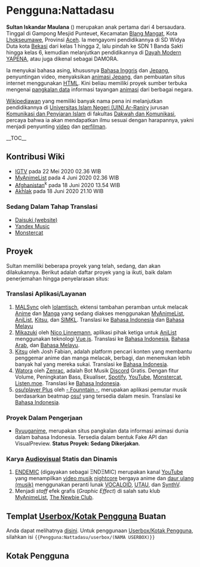 = Pengguna:Nattadasu =

{{inuseuntil|24 September 2020}}

{{Infobox pengguna
|status         = Otaku
|gambar         = Ao no Exorcist.jpg
|caption        = Gambar sampul [[manga]] ''[[Blue Exorcist]]'' volume pertama yang diterbitkan oleh [[Shueisha]], menampilkan karakter utama [[Rin Okumura]] dengan pedang dan api birunya

|nama           = Sultan Iskandar Maulana

<!-- DATA DIRI -->

|nama lahir     = Sultan Iskandar Maulana
|tanggal lahir  = [[4 Juni]] [[2001]]
|tempat lahir   = [[Jakarta]]
|laki/perempuan = Laki-Laki
|alias          = Natsu TADAMA, Sultan TADAMA, Alex TOMATSU, Nikolay Tolenka, Ryuusei NEKONE, Ryuusei RYUUZAKI
|ttd            = [[Pengguna:Nattadasu|nattadasu]] ([[Pembicaraan Pengguna:Nattadasu|bicara]])
|darah          = B
|orientasi      = Heteroseksual, [[Fujoshi|Fudanshi]]
|pekerjaan      = Pelajar/Mahasiswa
|hobi           = Menyaksikan [[Anime]], berselancar [[internet]], bermain [[osu!]]

<!-- CIRI FISIK -->

|ras            = [[Ras Melayu]]
|etnis          = [[Aceh]]
|tinggi         = {{height|m=1.61}}
|massa          = {{weight|kg=60}}
|rambut         = Hitam
|mata           = Hitam

<!-- KEDIAMAN -->

|zona           = Asia/Jakarta, [[UTC+7]]
|lokasi         = [[Lhokseumawe]], [[Aceh]]
|negara         = Indonesia

<!-- KELUARGA -->

|menikah        = Belum

<!-- PENDIDIKAN -->

|pendidikan     = SMA
|SD             = SDN 1 Banda Sakti, [[Lhokseumawe]]
|SMP            = MTs Swasta YAPENA, [[Lhokseumawe]]
|SMA            = MA Swasta YAPENA, [[Lhokseumawe]]
|Universitas    = [[Universitas Islam Negeri Ar-Raniry]]

<!-- PANDANGAN HIDUP -->

|agama          = [[Islam]]
|ideologi       = Pancasila

<!-- HUBUNGI -->

|situs          = https://natsutadama.weebly.com
|surel          = nattadasu@my.com
|telepon        = +6285155315151
|Facebook       = nattadasu
|Twitter        = nattadasu
|Instagram      = nattadasu
|GitHub         = nattadasu
|Discord        = nattadasu#3867
}}

'''Sultan Iskandar Maulana''' ({{lahirmati|[[Kota Jakarta|Jakarta]]|4|6|2001}}) merupakan anak pertama dari 4 bersaudara. Tinggal di Gampong Mesjid Punteuet, Kecamatan [[Blang Mangat, Lhokseumawe|Blang Mangat]], Kota [[Lhokseumawe]], Provinsi [[Aceh]]. Ia mengayomi pendidikannya di SD Widya Duta kota [[Bekasi]] dari kelas 1 hingga 2, lalu pindah ke SDN 1 Banda Sakti hingga kelas 6, kemudian melanjutkan pendidikannya di [[Dayah Modern YAPENA]], atau juga dikenal sebagai DAMORA. 

Ia menyukai bahasa asing, khususnya [[Bahasa Inggris]] dan [[Bahasa Jepang|Jepang]], penyuntingan video, menyaksikan [[Anime|animasi Jepang]], dan pembuatan situs internet menggunakan [[HTML]]. Kini beliau memiliki proyek sumber terbuka mengenai [[pangkalan data]] informasi tayangan [[animasi]] dari berbagai negara.

[[Wikipedia:Wikipediawan|Wikipediawan]] yang memiliki banyak nama pena ini melanjutkan pendidikannya di [[Universitas Islam Negeri Ar-Raniry|Universitas Islam Negeri (UIN) Ar-Raniry]] jurusan [http://kpi.uin.ar-raniry.ac.id/index.php/id Komunikasi dan Penyiaran Islam] di fakultas [http://fdk.uin.ar-raniry.ac.id/index.php/id Dakwah dan Komunikasi], percaya bahwa ia akan mendapatkan ilmu sesuai dengan harapannya, yakni menjadi penyunting [[video]] dan [[perfilman]].

__TOC__

== Kontribusi Wiki ==
* [[IGTV]] pada 22 Mei 2020 02.36 WIB
* [[MyAnimeList]] pada 4 Juni 2020 02.36 WIB
* [[Afghanistan]]<sup>k</sup> pada 18 Juni 2020 13.54 WIB
* [[Akhlak]] pada 18 Juni 2020 21.10 WIB

=== Sedang Dalam Tahap Translasi ===
* [[Daisuki (website)]]
* [[Yandex Music]]
* [[Monstercat]]

== Proyek ==
Sultan memiliki beberapa proyek yang telah, sedang, dan akan dilakukannya. Berikut adalah daftar proyek yang ia ikuti, baik dalam penerjemahan hingga penyelarasan situs:

=== Translasi Aplikasi/Layanan ===
# [https://malsync.moe MALSync] oleh [https://github.com/lolamtisch lolamtisch], ektensi tambahan peramban untuk melacak [[Anime]] dan [[Manga]] yang sedang diakses menggunakan [[MyAnimeList]], [[AniList]], [[Kitsu]], dan [[SIMKL]]. Translasi ke [[Bahasa Indonesia]] dan [[Bahasa Melayu]]
# [https://mikazuki.moe Mikazuki] oleh [https://github.com/NicoAiko Nico Linnemann], aplikasi pihak ketiga untuk [[AniList]] menggunakan teknologi [[Vue.js]]. Translasi ke [[Bahasa Indonesia]], [[Bahasa Arab]], dan [[Bahasa Melayu]].
# [https://kitsu.io Kitsu] oleh Josh Fabian, adalah platform pencari konten yang membantu penggemar anime dan manga melacak, berbagi, dan menemukan lebih banyak hal yang mereka sukai. Translasi ke [[Bahasa Indonesia]].
# [https://watora.xyz/ Watora] oleh [https://github.com/Zenrac Zenrac], adalah Bot Musik [[Discord]] Gratis. Dengan fitur Volume, Peningkatan Bass, Ekualiser, [[Spotify]], [[YouTube]], [[Monstercat]], [[Listen.moe]]. Translasi ke [[Bahasa Indonesia]].
# [https://osu.ppy.sh/community/forums/topics/660418 osu!player Plus] oleh [https://osu.ppy.sh/users/5105217 - Founntain -], merupakan aplikasi pemutar musik berdasarkan beatmap [[osu!]] yang tersedia dalam mesin. Translasi ke [[Bahasa Indonesia]].

=== Proyek Dalam Pengerjaan ===
* [[Pengguna:Nattadasu/Ryuuganime|Ryuuganime]], merupakan situs pangkalan data informasi animasi dunia dalam bahasa Indonesia. Tersedia dalam bentuk Fake API dan VisualPreview. '''Status Proyek: Sedang Dikerjakan'''.

=== Karya [[Audiovisual]] Statis dan Dinamis ===
# [[Pengguna:Nattadasu/Endemic|ENDEMIC]] (digayakan sebagai ΞNDΞMIC) merupakan kanal [[YouTube]] yang menampilkan [[video musik]] [[Nightcore|nightcore]] bergaya anime dan [[daur ulang (musik)]] menggunakan peranti lunak [[Vocaloid|VOCALOID]], [[Utau|UTAU]], dan [[SynthV]].
# Menjadi ''staff'' efek grafis (''Graphic Effect'') di salah satu klub [[MyAnimeList]], [https://myanimelist.net/clubs.php?cid=70668 The Newbie Club].

== Templat [[Wikipedia:Kotak Pengguna|Userbox/Kotak Pengguna]] Buatan ==
Anda dapat melihatnya [[Pengguna:Nattadasu/userbox/|disini]].
Untuk penggunaan [[Wikipedia:Kotak Pengguna|Userbox/Kotak Pengguna]], silahkan isi <code><nowiki>{{Pengguna:Nattadasu/userbox/(NAMA USERBOX)}}</nowiki></code>

== Kotak Pengguna ==
{{Pengguna anggota PW Animanga}}{{Pengguna monoteis}}{{pengguna muslim}}{{Pengguna percaya kiamat}}{{Pengguna percaya malaikat}}{{Pengguna percaya makhluk supranatural}}{{pengguna suka makanan halal}}{{Pengguna Nasionalis}}{{userbox|white|#addfad|[[Berkas:Flag-map-of-indonesia.png|50px]]|Pengguna ini mempunyai keinginan berkeliling '''[[Indonesia]]'''.}}
{{Pengguna laki-laki}}{{Pengguna ultah|[[4]] [[Juni]] [[2001]]|2001 |6 |4  }}{{Pengguna anak ke|1|4}}{{Pengguna heteroseksual}}{{Pengguna Gemini}}{{Pengguna bukan perokok}}{{Pengguna bergolongan darah|B}}{{Pengguna tidak memiliki binatang}}

{{User id-N}}{{User ace-4}}{{User en-4}}{{User ms-4}}{{user ar-3}}{{User ja-2}}{{User ru-1}}{{user tl-1}}{{Pengguna Abjad Fonetis Internasional}}{{Pengguna yang bisa membaca abjad Arab}}{{Pengguna yang bisa membaca Jawi}}{{Pengguna yang bisa membaca Kanji}}{{Pengguna yang bisa membaca Hiragana}}{{Pengguna yang bisa membaca Katakana}}{{Pengguna yang bisa membaca huruf Sirilik}}{{Pengguna yang bisa membaca aksara Hangul}}{{Pengguna yang bisa membaca aksara Sunda}}

{{Pengguna Discord|nattadasu#3867}}{{Pengguna Facebook|username=nattadasu}}{{Pengguna GitHub|nattadasu}}{{Pengguna Instagram|nattadasu}}{{Pengguna Twitter|nattadasu}}{{Pengguna VK|nattadasu}}{{Pengguna YouTube|channel=UCWZPuKkARt29CoqHiJLhuSw}} {{Pengguna osu!|9256506}}

{{Pengguna animanga fantasi}}{{Pengguna animanga harem}}{{Pengguna animanga komedi}}{{Pengguna animanga komedi-romantis}}{{Pengguna ecchi}}{{Pengguna:Nattadasu/userbox/yaoi}}{{Pengguna:Nattadasu/userbox/fudanshi/}}

{{Pengguna Windows 10}} {{Pengguna Ubuntu}} {{Pengguna iTunes}}{{Pengguna Laptop}}{{Pengguna Dell}}{{Pengguna Google Chrome}}{{Pengguna:Nattadasu/userbox/VScode}}
